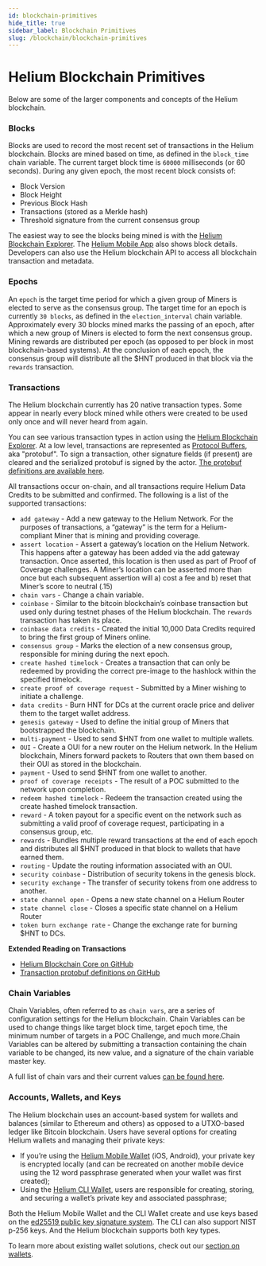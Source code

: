```yaml
---
id: blockchain-primitives
hide_title: true
sidebar_label: Blockchain Primitives
slug: /blockchain/blockchain-primitives
---
```


# Helium Blockchain Primitives

Below are some of the larger components and concepts of the Helium blockchain.

### Blocks

Blocks are used to record the most recent set of transactions in the Helium
blockchain. Blocks are mined based on time, as defined in the `block_time` chain
variable. The current target block time is `60000` milliseconds (or 60 seconds).
During any given epoch, the most recent block consists of:

- Block Version
- Block Height
- Previous Block Hash
- Transactions (stored as a Merkle hash)
- Threshold signature from the current consensus group

The easiest way to see the blocks being mined is with the
[Helium Blockchain Explorer](https://explorer.helium.com/). The
[Helium Mobile App](https://helium.com/app) also shows block details. Developers
can also use the Helium blockchain API to access all blockchain transaction and
metadata.

### Epochs

An `epoch` is the target time period for which a given group of Miners is
elected to serve as the consensus group. The target time for an epoch is
currently `30 blocks`, as defined in the `election_interval` chain variable.
Approximately every 30 blocks mined marks the passing of an epoch, after which a
new group of Miners is elected to form the next consensus group. Mining rewards
are distributed per epoch (as opposed to per block in most blockchain-based
systems). At the conclusion of each epoch, the consensus group will distribute
all the $HNT produced in that block via the `rewards` transaction.

### Transactions

The Helium blockchain currently has 20 native transaction types. Some appear in
nearly every block mined while others were created to be used only once and will
never heard from again.

You can see various transaction types in action using the
[Helium Blockchain Explorer](https://explorer.helium.com/). At a low level,
transactions are represented as
[Protocol Buffers](https://developers.google.com/protocol-buffers), aka
"protobuf". To sign a transaction, other signature fields (if present) are
cleared and the serialized protobuf is signed by the actor.
[The protobuf definitions are available here](https://github.com/helium/proto).

All transactions occur on-chain, and all transactions require Helium Data
Credits to be submitted and confirmed. The following is a list of the supported
transactions:

- `add gateway` - Add a new gateway to the Helium Network. For the purposes of
  transactions, a “gateway” is the term for a Helium-compliant Miner that is
  mining and providing coverage.
- `assert location` - Assert a gateway’s location on the Helium Network. This
  happens after a gateway has been added via the add gateway transaction. Once
  asserted, this location is then used as part of Proof of Coverage challenges.
  A Miner’s location can be asserted more than once but each subsequent
  assertion will a) cost a fee and b) reset that Miner’s score to neutral (.15)
- `chain vars` - Change a chain variable.
- `coinbase` - Similar to the bitcoin blockchain’s coinbase transaction but used
  only during testnet phases of the Helium blockchain. The `rewards` transaction
  has taken its place.
- `coinbase data credits` - Created the initial 10,000 Data Credits required to
  bring the first group of Miners online.
- `consensus group` - Marks the election of a new consensus group, responsible
  for mining during the next epoch.
- `create hashed timelock` - Creates a transaction that can only be redeemed by
  providing the correct pre-image to the hashlock within the specified timelock.
- `create proof of coverage request` - Submitted by a Miner wishing to initiate
  a challenge.
- `data credits` - Burn HNT for DCs at the current oracle price and deliver them
  to the target wallet address.
- `genesis gateway` - Used to define the initial group of Miners that
  bootstrapped the blockchain.
- `multi-payment` - Used to send $HNT from one wallet to multiple wallets.
- `OUI` - Create a OUI for a new router on the Helium network. In the Helium
  blockchain, Miners forward packets to Routers that own them based on their OUI
  as stored in the blockchain.
- `payment` - Used to send $HNT from one wallet to another.
- `proof of coverage receipts` - The result of a POC submitted to the network
  upon completion.
- `redeem hashed timelock` - Redeem the transaction created using the create
  hashed timelock transaction.
- `reward` - A token payout for a specific event on the network such as
  submitting a valid proof of coverage request, participating in a consensus
  group, etc.
- `rewards` - Bundles multiple reward transactions at the end of each epoch and
  distributes all $HNT produced in that block to wallets that have earned them.
- `routing` - Update the routing information associated with an OUI.
- `security coinbase` - Distribution of security tokens in the genesis block.
- `security exchange` - The transfer of security tokens from one address to
  another.
- `state channel open` - Opens a new state channel on a Helium Router
- `state channel close` - Closes a specific state channel on a Helium Router
- `token burn exchange rate` - Change the exchange rate for burning $HNT to DCs.

**Extended Reading on Transactions**

- [Helium Blockchain Core on GitHub](https://github.com/helium/blockchain-core)
- [Transaction protobuf definitions on GitHub](https://github.com/helium/proto)

### Chain Variables

Chain Variables, often referred to as `chain vars`, are a series of
configuration settings for the Helium blockchain. Chain Variables can be used to
change things like target block time, target epoch time, the minimum number of
targets in a POC Challenge, and much more.Chain Variables can be altered by
submitting a transaction containing the chain variable to be changed, its new
value, and a signature of the chain variable master key.

A full list of chain vars and their current values
[can be found here](https://helium.plus/chain-vars).

### Accounts, Wallets, and Keys

The Helium blockchain uses an account-based system for wallets and balances
(similar to Ethereum and others) as opposed to a UTXO-based ledger like Bitcoin
blockchain. Users have several options for creating Helium wallets and managing
their private keys:

- If you’re using the [Helium Mobile Wallet](https://helium.com/app) (iOS,
  Android), your private key is encrypted locally (and can be recreated on
  another mobile device using the 12 word passphrase generated when your wallet
  was first created);
- Using the [Helium CLI Wallet](https://github.com/helium/helium-wallet-rs),
  users are responsible for creating, storing, and securing a wallet’s private
  key and associated passphrase;

Both the Helium Mobile Wallet and the CLI Wallet create and use keys based on
the [ed25519 public key signature system](https://ed25519.cr.yp.to/). The CLI
can also support NIST p-256 keys. And the Helium blockchain supports both key
types.

To learn more about existing wallet solutions, check out our
[section on wallets](/wallets/wallets).
